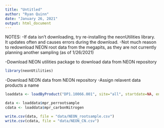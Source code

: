 ```yaml
---
title: "Untitled"
author: "Ryan Quinn"
date: "January 26, 2021"
output: html_document
---
```


NOTES:
  -If data isn't downloading, try re-installing the neonUtilities library. It updates often and causes errors during the download. 
  -Not much reason to redownload NEON root data from the megapits, as they are not currently planning another sampling (as of 1/26/2021)

-Download NEON utilities package to download data from NEON repository
```r
library(neonUtilities)
```

-Download NEON data from NEON repository
-Assign relavent data products a name 
```r
loaddata <- loadByProduct("DP1.10066.001", site="all", startdate=NA, enddate=NA, package="basic", check.size=F)

data <- loaddata$mpr_perrootsample
cdata <- loaddata$mpr_carbonNitrogen

write.csv(data, file = "data/NEON_rootsample.csv")
write.csv(cdata, file = "data/NEON_CN.csv")
```